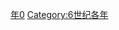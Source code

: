 {{Catnav|頁面分類|历史|歷史時代|年|6世纪各年}}

{{catmore}}
{{Commons category|520}}

[[Category:520年代|年0]]
[[Category:6世纪各年|Category:6世纪各年]]